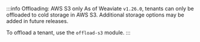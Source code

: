 :::info Offloading: AWS S3 only
As of Weaviate `v1.26.0`, tenants can only be offloaded to cold storage in AWS S3. Additional storage options may be added in future releases.

To offload a tenant, use the `offload-s3` module.
:::
